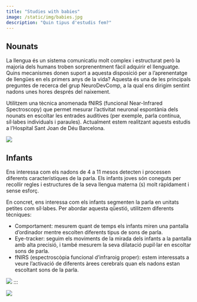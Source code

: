 ```yaml
---
title: "Studies with babies"
image: /static/img/babies.jpg
description: "Quin tipus d'estudis fem?"
---
```


## Nounats

::: textbox
La llengua és un sistema comunicatiu molt complex i estructurat però la majoria dels humans troben sorprenentment fàcil adquirir el llenguatge. Quins mecanismes donen suport a aquesta disposició per a l'aprenentatge de llengües en els primers anys de la vida? Aquesta és una de les principals preguntes de recerca del grup NeuroDevComp, a la qual ens dirigim sentint nadons unes hores després del naixement.

Utilitzem una tècnica anomenada fNIRS (funcional Near-Infrared Spectroscopy) que permet mesurar l'activitat neuronal espontània dels nounats en escoltar les entrades auditives (per exemple, parla contínua, síl·labes individuals i paraules). Actualment estem realitzant aquests estudis a l'Hospital Sant Joan de Déu Barcelona.
:::

![](/static/img/neonate.jpg)

## Infants

::: textbox
Ens interessa com els nadons de 4 a 11 mesos detecten i processen diferents característiques de la parla. Els infants joves són coneguts per recollir regles i estructures de la seva llengua materna (s) molt ràpidament i sense esforç.

En concret, ens interessa com els infants segmenten la parla en unitats petites com síl·labes. Per abordar aquesta qüestió, utilitzem diferents tècniques:

- Comportament: mesurem quant de temps els infants miren una pantalla d'ordinador mentre escolten diferents tipus de sons de parla.
- Eye-tracker: seguim els moviments de la mirada dels infants a la pantalla amb alta precisió, i també mesurem la seva dilatació pupil·lar en escoltar sons de parla.
- fNIRS (espectroscòpia funcional d'infraroig proper): estem interessats a veure l'activació de diferents àrees cerebrals quan els nadons estan escoltant sons de la parla.
:::

![](/static/img/babies.jpg)
:::

![](/static/img/babies.jpg)
